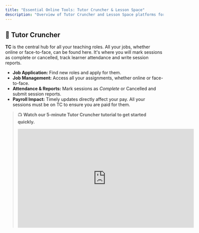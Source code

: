 ```yaml
---
title: "Essential Online Tools: Tutor Cruncher & Lesson Space"
description: "Overview of Tutor Cruncher and Lesson Space platforms for tutors"
---
```


## 🧠 Tutor Cruncher

**TC** is the central hub for all your teaching roles. All your jobs, whether online or face-to-face, can be found here. It's where you will mark sessions as complete or cancelled, track learner attendance and write session reports. 

- **Job Application:** Find new roles and apply for them.
- **Job Management:** Access all your assignments, whether online or face-to-face.
- **Attendance & Reports:** Mark sessions as _Complete_ or Cancelled and submit session reports.
- **Payroll Impact:** Timely updates directly affect your pay. All your sessions must be on TC to ensure you are paid for them.

> 📺 **Watch our 5-minute Tutor Cruncher tutorial to get started quickly.**
>
> <iframe width="560" height="315" src="https://www.youtube.com/embed/ZJvQKhTq9Ys?si=URJRnQzgcFg9zRKU" title="YouTube video player" frameborder="0" allow="accelerometer; autoplay; clipboard-write; encrypted-media; gyroscope; picture-in-picture; web-share" referrerpolicy="strict-origin-when-cross-origin" allowfullscreen />

---

## 💻 Lesson Space

**Lesson Space** is our online teaching platform. **If you plan to conduct lessons online**, you're required to learn and use this tool.

- Host lessons with interactive **video conferencing**, **whiteboard tools**, and **document sharing**.
- Learn to assist learners with **basic technical troubleshooting** (e.g. browser/permissions errors).

> 🎥 Access the [**Lesson Space Tutorial Series**](https://www.youtube.com/watch?v=MbiI7ka2roE&list=PL5N9Z0iwMlavipYZWR86ic23rySq6MBSU&ab_channel=Lessonspace) and try the [**Lesson Space Demo**](https://www.thelessonspace.com/demo) to practice essential skills before teaching.



---

## ⚠️ Which Platform Applies to You?

- If you **don’t teach online**, prioritise **Tutor Cruncher only**. All tutors are required to use this platform.
- If applying for an **online tutoring role**, it is your responsibility to ensure that
you can effectively use Lesson Space as well.

---
